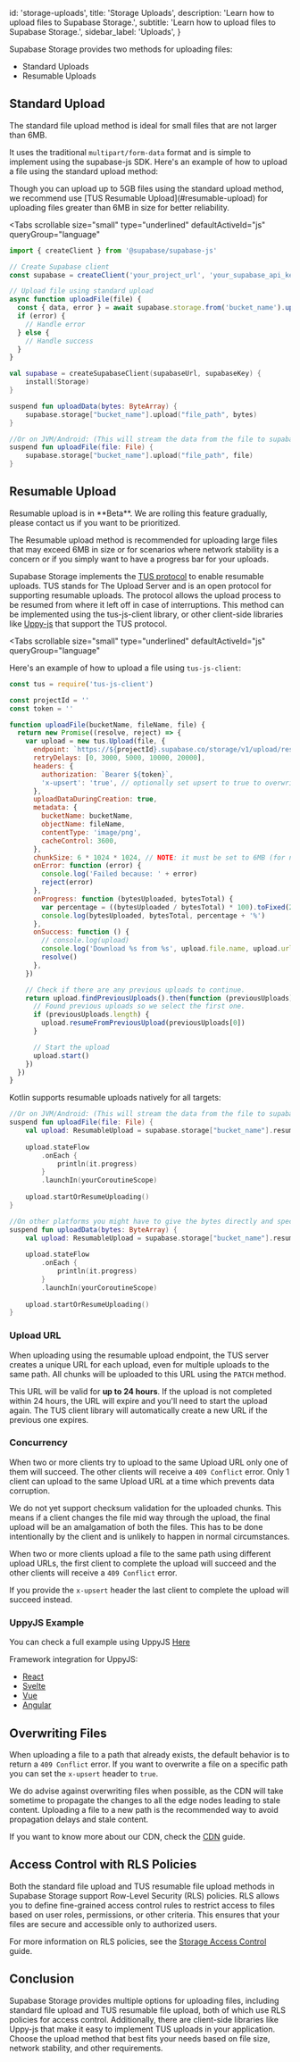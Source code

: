
  id: 'storage-uploads',
  title: 'Storage Uploads',
  description: 'Learn how to upload files to Supabase Storage.',
  subtitle: 'Learn how to upload files to Supabase Storage.',
  sidebar_label: 'Uploads',
}

Supabase Storage provides two methods for uploading files:

- Standard Uploads
- Resumable Uploads

## Standard Upload

The standard file upload method is ideal for small files that are not larger than 6MB.

It uses the traditional `multipart/form-data` format and is simple to implement using the supabase-js SDK. Here's an example of how to upload a file using the standard upload method:

<Admonition type="note">
  Though you can upload up to 5GB files using the standard upload method, we recommend use [TUS
  Resumable Upload](#resumable-upload) for uploading files greater than 6MB in size for better
  reliability.
</Admonition>

<Tabs
  scrollable
  size="small"
  type="underlined"
  defaultActiveId="js"
  queryGroup="language"
>
<TabPanel id="js" label="JavaScript">

```javascript
import { createClient } from '@supabase/supabase-js'

// Create Supabase client
const supabase = createClient('your_project_url', 'your_supabase_api_key')

// Upload file using standard upload
async function uploadFile(file) {
  const { data, error } = await supabase.storage.from('bucket_name').upload('file_path', file)
  if (error) {
    // Handle error
  } else {
    // Handle success
  }
}
```

</TabPanel>
<TabPanel id="kotlin" label="Kotlin">

```kotlin
val supabase = createSupabaseClient(supabaseUrl, supabaseKey) {
    install(Storage)
}

suspend fun uploadData(bytes: ByteArray) {
    supabase.storage["bucket_name"].upload("file_path", bytes)
}

//Or on JVM/Android: (This will stream the data from the file to supabase)
suspend fun uploadFile(file: File) {
    supabase.storage["bucket_name"].upload("file_path", file)
}
```

</TabPanel>
</Tabs>

## Resumable Upload

<Admonition type="note">
  Resumable upload is in **Beta**. We are rolling this feature gradually, please contact us if you
  want to be prioritized.
</Admonition>

The Resumable upload method is recommended for uploading large files that may exceed 6MB in size or for scenarios where network stability is a concern or if you simply want to have a progress bar for your uploads.

Supabase Storage implements the [TUS protocol](https://tus.io/) to enable resumable uploads. TUS stands for The Upload Server and is an open protocol for supporting resumable uploads. The protocol allows the upload process to be resumed from where it left off in case of interruptions. This method can be implemented using the tus-js-client library, or other client-side libraries like [Uppy-js](https://uppy.io/docs/tus/) that support the TUS protocol.

<Tabs
  scrollable
  size="small"
  type="underlined"
  defaultActiveId="js"
  queryGroup="language"
>
<TabPanel id="js" label="JavaScript">

Here's an example of how to upload a file using `tus-js-client`:

```javascript
const tus = require('tus-js-client')

const projectId = ''
const token = ''

function uploadFile(bucketName, fileName, file) {
  return new Promise((resolve, reject) => {
    var upload = new tus.Upload(file, {
      endpoint: `https://${projectId}.supabase.co/storage/v1/upload/resumable`,
      retryDelays: [0, 3000, 5000, 10000, 20000],
      headers: {
        authorization: `Bearer ${token}`,
        'x-upsert': 'true', // optionally set upsert to true to overwrite existing files
      },
      uploadDataDuringCreation: true,
      metadata: {
        bucketName: bucketName,
        objectName: fileName,
        contentType: 'image/png',
        cacheControl: 3600,
      },
      chunkSize: 6 * 1024 * 1024, // NOTE: it must be set to 6MB (for now) do not change it
      onError: function (error) {
        console.log('Failed because: ' + error)
        reject(error)
      },
      onProgress: function (bytesUploaded, bytesTotal) {
        var percentage = ((bytesUploaded / bytesTotal) * 100).toFixed(2)
        console.log(bytesUploaded, bytesTotal, percentage + '%')
      },
      onSuccess: function () {
        // console.log(upload)
        console.log('Download %s from %s', upload.file.name, upload.url)
        resolve()
      },
    })

    // Check if there are any previous uploads to continue.
    return upload.findPreviousUploads().then(function (previousUploads) {
      // Found previous uploads so we select the first one.
      if (previousUploads.length) {
        upload.resumeFromPreviousUpload(previousUploads[0])
      }

      // Start the upload
      upload.start()
    })
  })
}
```

</TabPanel>
<TabPanel id="kotlin" label="Kotlin">

Kotlin supports resumable uploads natively for all targets:

```kotlin
//Or on JVM/Android: (This will stream the data from the file to supabase)
suspend fun uploadFile(file: File) {
    val upload: ResumableUpload = supabase.storage["bucket_name"].resumable.createOrContinueUpload("file_path", file)
    
    upload.stateFlow
        .onEach { 
            println(it.progress)
        }
        .launchIn(yourCoroutineScope)
    
    upload.startOrResumeUploading()
}

//On other platforms you might have to give the bytes directly and specify a source if you want to continue it alter:
suspend fun uploadData(bytes: ByteArray) {
    val upload: ResumableUpload = supabase.storage["bucket_name"].resumable.createOrContinueUpload(bytes, "source", "file_path")
	
    upload.stateFlow
        .onEach {
            println(it.progress)
        }
        .launchIn(yourCoroutineScope)
		
    upload.startOrResumeUploading()
}
```

</TabPanel>
</Tabs>

### Upload URL

When uploading using the resumable upload endpoint, the TUS server creates a unique URL for each upload, even for multiple uploads to the same path. All chunks will be uploaded to this URL using the `PATCH` method.

This URL will be valid for **up to 24 hours**. If the upload is not completed within 24 hours, the URL will expire and you'll need to start the upload again. The TUS client library will automatically create a new URL if the previous one expires.

### Concurrency

When two or more clients try to upload to the same Upload URL only one of them will succeed. The other clients will receive a `409 Conflict` error. Only 1 client can upload to the same Upload URL at a time which prevents data corruption.

<Admonition type="note">
  We do not yet support checksum validation for the uploaded chunks. This means if a client changes
  the file mid way through the upload, the final upload will be an amalgamation of both the files.
  This has to be done intentionally by the client and is unlikely to happen in normal circumstances.
</Admonition>

When two or more clients upload a file to the same path using different upload URLs, the first client to complete the upload will succeed and the other clients will receive a `409 Conflict` error.

If you provide the `x-upsert` header the last client to complete the upload will succeed instead.

### UppyJS Example

You can check a full example using UppyJS [Here](https://github.com/supabase/supabase/tree/master/examples/storage/resumable-upload-uppy)

Framework integration for UppyJS:

- [React](https://uppy.io/docs/react/)
- [Svelte](https://uppy.io/docs/svelte/)
- [Vue](https://uppy.io/docs/vue/)
- [Angular](https://uppy.io/docs/angular/)

## Overwriting Files

When uploading a file to a path that already exists, the default behavior is to return a `409 Conflict` error.
If you want to overwrite a file on a specific path you can set the `x-upsert` header to `true`.

We do advise against overwriting files when possible, as the CDN will take sometime to propagate the changes to all the edge nodes leading to stale content.
Uploading a file to a new path is the recommended way to avoid propagation delays and stale content.

If you want to know more about our CDN, check the [CDN](/docs/guides/storage/cdn) guide.

## Access Control with RLS Policies

Both the standard file upload and TUS resumable file upload methods in Supabase Storage support Row-Level Security (RLS) policies. RLS allows you to define fine-grained access control rules to restrict access to files based on user roles, permissions, or other criteria. This ensures that your files are secure and accessible only to authorized users.

For more information on RLS policies, see the [Storage Access Control](/docs/guides/storage/access-control) guide.

## Conclusion

Supabase Storage provides multiple options for uploading files, including standard file upload and TUS resumable file upload, both of which use RLS policies for access control.
Additionally, there are client-side libraries like Uppy-js that make it easy to implement TUS uploads in your application. Choose the upload method that best fits your needs based on file size, network stability, and other requirements.


